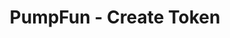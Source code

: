---
title: 'PumpFun - Create Token'
openapi: '/en/api-reference/openapi-en.json POST /v1/solana/pumpfun/create'
---